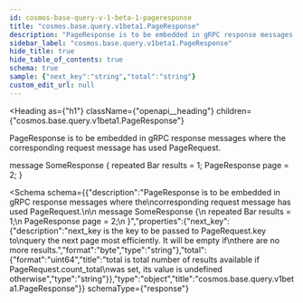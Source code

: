 ```yaml
---
id: cosmos-base-query-v-1-beta-1-pageresponse
title: "cosmos.base.query.v1beta1.PageResponse"
description: "PageResponse is to be embedded in gRPC response messages where the"
sidebar_label: "cosmos.base.query.v1beta1.PageResponse"
hide_title: true
hide_table_of_contents: true
schema: true
sample: {"next_key":"string","total":"string"}
custom_edit_url: null
---
```



<Heading
  as={"h1"}
  className={"openapi__heading"}
  children={"cosmos.base.query.v1beta1.PageResponse"}
>
</Heading>



PageResponse is to be embedded in gRPC response messages where the
corresponding request message has used PageRequest.

 message SomeResponse \{
         repeated Bar results = 1;
         PageResponse page = 2;
 \}

<Schema
  schema={{"description":"PageResponse is to be embedded in gRPC response messages where the\ncorresponding request message has used PageRequest.\n\n message SomeResponse {\n         repeated Bar results = 1;\n         PageResponse page = 2;\n }","properties":{"next_key":{"description":"next_key is the key to be passed to PageRequest.key to\nquery the next page most efficiently. It will be empty if\nthere are no more results.","format":"byte","type":"string"},"total":{"format":"uint64","title":"total is total number of results available if PageRequest.count_total\nwas set, its value is undefined otherwise","type":"string"}},"type":"object","title":"cosmos.base.query.v1beta1.PageResponse"}}
  schemaType={"response"}
>
  
</Schema>
            